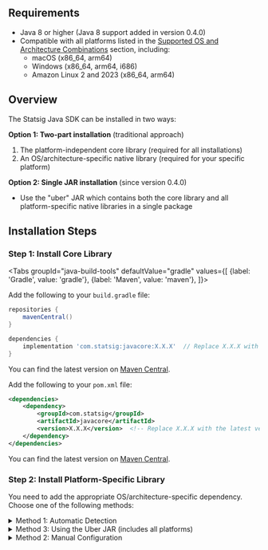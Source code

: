 ## Requirements

- Java 8 or higher (Java 8 support added in version 0.4.0)
- Compatible with all platforms listed in the [Supported OS and Architecture Combinations](#supported-os-and-architecture-combinations) section, including:
  - macOS (x86_64, arm64)
  - Windows (x86_64, arm64, i686)
  - Amazon Linux 2 and 2023 (x86_64, arm64)

## Overview

The Statsig Java SDK can be installed in two ways:

**Option 1: Two-part installation** (traditional approach)
1. The platform-independent core library (required for all installations)
2. An OS/architecture-specific native library (required for your specific platform)

**Option 2: Single JAR installation** (since version 0.4.0)
- Use the "uber" JAR which contains both the core library and all platform-specific native libraries in a single package

## Installation Steps

### Step 1: Install Core Library


<Tabs
  groupId="java-build-tools"
  defaultValue="gradle"
  values={[
    {label: 'Gradle', value: 'gradle'},
    {label: 'Maven', value: 'maven'},
  ]}>
  <TabItem value="gradle">

Add the following to your `build.gradle` file:

```groovy
repositories {
    mavenCentral()
}

dependencies {
    implementation 'com.statsig:javacore:X.X.X'  // Replace X.X.X with the latest version
}
```

You can find the latest version on [Maven Central](https://central.sonatype.com/artifact/com.statsig/javacore/overview).

  </TabItem>
  <TabItem value="maven">

Add the following to your `pom.xml` file:

```xml
<dependencies>
    <dependency>
        <groupId>com.statsig</groupId>
        <artifactId>javacore</artifactId>
        <version>X.X.X</version>  <!-- Replace X.X.X with the latest version -->
    </dependency>
</dependencies>
```

You can find the latest version on [Maven Central](https://central.sonatype.com/artifact/com.statsig/javacore/overview).

  </TabItem>
</Tabs>

### Step 2: Install Platform-Specific Library

You need to add the appropriate OS/architecture-specific dependency. Choose one of the following methods:

<details>
<summary>Method 1: Automatic Detection</summary>

Run the following code to detect your system and get the appropriate dependency:

```java
import com.statsig.*;

// All StatsigOptions are optional, feel free to adjust them as needed
StatsigOptions options = new StatsigOptions.Builder().build(); 
					                    
Statsig statsig = new Statsig("your-secret-key", options);
```

You'll receive output similar to:

```
For Linux with arm64 architecture, add the following to build.gradle:
  implementation 'com.statsig:javacore:<version>:amazonlinux2023-arm64'
  
For Linux with x86_64 architecture, add the following to build.gradle:
  implementation 'com.statsig:javacore:<version>:amazonlinux2023-x86_64'
```

</details>

<details>
<summary>Method 3: Using the Uber JAR (includes all platforms)</summary>

Since version 0.4.0, Statsig provides an "uber" JAR that contains both the core library and native libraries for all supported platforms in a single package. This simplifies dependency management, especially for applications that need to run on multiple platforms. When using the uber JAR, you don't need any other dependencies.

<Tabs
  groupId="java-build-tools"
  defaultValue="gradle"
  values={[
    {label: 'Gradle', value: 'gradle'},
    {label: 'Maven', value: 'maven'},
  ]}>
  <TabItem value="gradle">

```groovy
dependencies {
    implementation 'com.statsig:javacore:X.X.X:uber' // Uber JAR with all native libraries
}
```

  </TabItem>
  <TabItem value="maven">

```xml
<dependencies>
    <dependency>
        <groupId>com.statsig</groupId>
        <artifactId>javacore</artifactId>
        <version>X.X.X</version>
        <classifier>uber</classifier>
    </dependency>
</dependencies>
```

  </TabItem>
</Tabs>

The uber JAR includes native libraries for:
- Linux (x86_64, arm64)
- macOS (x86_64, arm64)
- Windows (x86_64)

This approach eliminates the need to specify the exact platform and simplifies deployment across different environments.

</details>

<details>
<summary>Method 2: Manual Configuration</summary>

<Tabs
  groupId="java-build-tools"
  defaultValue="gradle"
  values={[
    {label: 'Gradle', value: 'gradle'},
    {label: 'Maven', value: 'maven'},
  ]}>
  <TabItem value="gradle">

Add the appropriate dependency to your `build.gradle` file based on your system:

```groovy
dependencies {
    implementation 'com.statsig:javacore:X.X.X'  // Core SDK (from Step 1)
    implementation 'com.statsig:javacore:X.X.X:YOUR-OS-ARCHITECTURE' // OS/architecture-specific dependency
}
```

  </TabItem>
  <TabItem value="maven">

Add the appropriate dependency to your `pom.xml` file based on your system:

```xml
<dependencies>
    <dependency>
        <groupId>com.statsig</groupId>
        <artifactId>javacore</artifactId>
        <version>X.X.X</version>
    </dependency>
    <dependency>
        <groupId>com.statsig</groupId>
        <artifactId>javacore</artifactId>
        <version>X.X.X</version>
        <classifier>YOUR-OS-ARCHITECTURE</classifier>
    </dependency>
</dependencies>
```

  </TabItem>
</Tabs>

Replace `YOUR-OS-ARCHITECTURE` with one of the supported combinations from the [Supported OS and Architecture Combinations](#supported-os-and-architecture-combinations) section.

</details>
